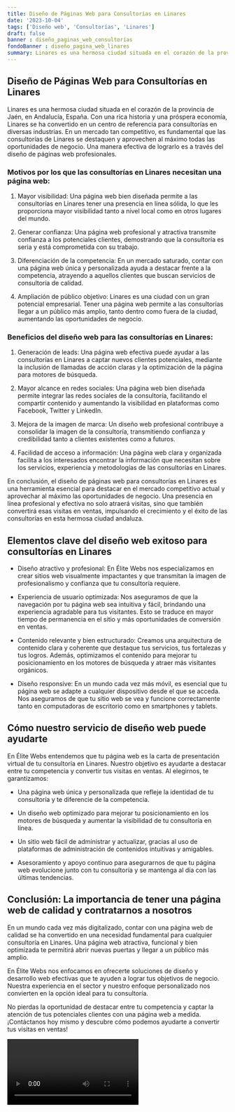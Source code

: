 ```yaml
---
title: Diseño de Páginas Web para Consultorías en Linares
date: '2023-10-04'
tags: ['Diseño web', 'Consultorías', 'Linares']
draft: false
banner : diseño_paginas_web_consultorías
fondoBanner : diseño_pagina_web_linares
summary: Linares es una hermosa ciudad situada en el corazón de la provincia de Jaén, en Andalucía, España. Con una rica historia y una próspera economía, Linares se ha convertido en un centro de referencia para consultorías en diversas industrias. En un mercado tan competitivo, es fundamental que las consultorías de Linares se destaquen y aprovechen al máximo todas las oportunidades de negocio. Una manera efectiva de lograrlo es a través del diseño de páginas web profesionales.
---
```


## Diseño de Páginas Web para Consultorías en Linares

Linares es una hermosa ciudad situada en el corazón de la provincia de Jaén, en Andalucía, España. Con una rica historia y una próspera economía, Linares se ha convertido en un centro de referencia para consultorías en diversas industrias. En un mercado tan competitivo, es fundamental que las consultorías de Linares se destaquen y aprovechen al máximo todas las oportunidades de negocio. Una manera efectiva de lograrlo es a través del diseño de páginas web profesionales.

### Motivos por los que las consultorías en Linares necesitan una página web:

1. Mayor visibilidad: Una página web bien diseñada permite a las consultorías en Linares tener una presencia en línea sólida, lo que les proporciona mayor visibilidad tanto a nivel local como en otros lugares del mundo.

2. Generar confianza: Una página web profesional y atractiva transmite confianza a los potenciales clientes, demostrando que la consultoría es seria y está comprometida con su trabajo.

3. Diferenciación de la competencia: En un mercado saturado, contar con una página web única y personalizada ayuda a destacar frente a la competencia, atrayendo a aquellos clientes que buscan servicios de consultoría de calidad.

4. Ampliación de público objetivo: Linares es una ciudad con un gran potencial empresarial. Tener una página web permite a las consultorías llegar a un público más amplio, tanto dentro como fuera de la ciudad, aumentando las oportunidades de negocio.

### Beneficios del diseño web para las consultorías en Linares:

1. Generación de leads: Una página web efectiva puede ayudar a las consultorías en Linares a captar nuevos clientes potenciales, mediante la inclusión de llamadas de acción claras y la optimización de la página para motores de búsqueda.

2. Mayor alcance en redes sociales: Una página web bien diseñada permite integrar las redes sociales de la consultoría, facilitando el compartir contenido y aumentando la visibilidad en plataformas como Facebook, Twitter y LinkedIn.

3. Mejora de la imagen de marca: Un diseño web profesional contribuye a consolidar la imagen de la consultoría, transmitiendo confianza y credibilidad tanto a clientes existentes como a futuros.

4. Facilidad de acceso a información: Una página web clara y organizada facilita a los interesados encontrar la información que necesitan sobre los servicios, experiencia y metodologías de las consultorías en Linares.

En conclusión, el diseño de páginas web para consultorías en Linares es una herramienta esencial para destacar en el mercado competitivo actual y aprovechar al máximo las oportunidades de negocio. Una presencia en línea profesional y efectiva no solo atraerá visitas, sino que también convertirá esas visitas en ventas, impulsando el crecimiento y el éxito de las consultorías en esta hermosa ciudad andaluza.

<GifSeo />

<Cta />

## Elementos clave del diseño web exitoso para consultorías en Linares

- Diseño atractivo y profesional: En Élite Webs nos especializamos en crear sitios web visualmente impactantes y que transmitan la imagen de profesionalismo y confianza que tu consultoría requiere.

- Experiencia de usuario optimizada: Nos aseguramos de que la navegación por tu página web sea intuitiva y fácil, brindando una experiencia agradable para tus visitantes. Esto se traduce en mayor tiempo de permanencia en el sitio y más oportunidades de conversión en ventas.

- Contenido relevante y bien estructurado: Creamos una arquitectura de contenido clara y coherente que destaque tus servicios, tus fortalezas y tus logros. Además, optimizamos el contenido para mejorar tu posicionamiento en los motores de búsqueda y atraer más visitantes orgánicos.

- Diseño responsive: En un mundo cada vez más móvil, es esencial que tu página web se adapte a cualquier dispositivo desde el que se acceda. Nos aseguramos de que tu sitio web se vea y funcione correctamente tanto en computadoras de escritorio como en smartphones y tablets.

## Cómo nuestro servicio de diseño web puede ayudarte

En Élite Webs entendemos que tu página web es la carta de presentación virtual de tu consultoría en Linares. Nuestro objetivo es ayudarte a destacar entre tu competencia y convertir tus visitas en ventas. Al elegirnos, te garantizamos:

- Una página web única y personalizada que refleje la identidad de tu consultoría y te diferencie de la competencia.

- Un diseño web optimizado para mejorar tu posicionamiento en los motores de búsqueda y aumentar la visibilidad de tu consultoría en línea.

- Un sitio web fácil de administrar y actualizar, gracias al uso de plataformas de administración de contenidos intuitivas y amigables.

- Asesoramiento y apoyo continuo para asegurarnos de que tu página web evolucione junto con tu consultoría y se mantenga al día con las últimas tendencias.

## Conclusión: La importancia de tener una página web de calidad y contratarnos a nosotros

En un mundo cada vez más digitalizado, contar con una página web de calidad se ha convertido en una necesidad fundamental para cualquier consultoría en Linares. Una página web atractiva, funcional y bien optimizada te permitirá abrir nuevas puertas y llegar a un público más amplio.

En Élite Webs nos enfocamos en ofrecerte soluciones de diseño y desarrollo web efectivas que te ayuden a lograr tus objetivos de negocio. Nuestra experiencia en el sector y nuestro enfoque personalizado nos convierten en la opción ideal para tu consultoría.

No pierdas la oportunidad de destacar entre tu competencia y captar la atención de tus potenciales clientes con una página web a medida. ¡Contáctanos hoy mismo y descubre cómo podemos ayudarte a convertir tus visitas en ventas!

<Video />

<CtaBot job='Consultorías' city='Linares'/>

<Gmaps query='Linares+españa+maps' />